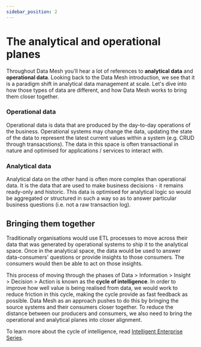 ```yaml
---
sidebar_position: 2
---
```

# The analytical and operational planes

Throughout Data Mesh you'll hear a lot of references to **analytical data** and **operational data**. Looking back to the 
Data Mesh introduction, we see that it is a paradigm shift in analytical data management at scale. Let's dive into how those
types of data are different, and how Data Mesh works to bring them closer together.

### Operational data
Operational data is data that are produced by the day-to-day operations of the business. Operational systems may change the data,
updating the state of the data to represent the latest current values within a system (e.g. CRUD through transacstions). The data 
in this space is often transactional in nature and optimised for applications / services to interact with.

### Analytical data
Analytical data on the other hand is often more complex than operational data. It is the data that are used to make business 
decisions - it remains ready-only and historic. This data is optimised for analytical logic so would be aggregated or structured 
in such a way so as to answer particular business questions (i.e. not a raw transaction log).

## Bringing them together
Traditionally organisations would use ETL processes to move across their data that was generated by operational systems to
ship it to the analytical space. Once in the analytical space, the data would be used to answer data-consumers' questions or provide insights to those consumers.
The consumers would then be able to act on those insights. 

This process of moving through the phases of  Data > Information > Insight > Decision > Action is known as the **cycle of intelligence**. 
In order to improve how well value is being realised from data, we would work to reduce friction in this cycle, making the cycle provide
as fast feedback as possible. Data Mesh as an approach pushes to do this by bringing the source systems and their consumers closer
together. To reduce the distance between our producers and consumers, we also need to bring the operational and analytical planes 
into closer alignment. 

To learn more about the cycle of intelligence, read 
[Intelligent Enterprise Series](https://www.thoughtworks.com/insights/articles/intelligent-enterprise-series-models-enterprise-intelligence).
